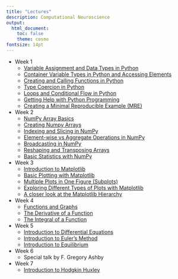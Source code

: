 ```yaml
---
title: "Lectures"
description: Computational Neuroscience
output:
  html_document:
    toc: false 
    theme: cosmo
fontsize: 14pt
---
```


- Week 1
    - <a href="lectures/week_1/lecture_variable_assignment.html" target="_blank">Variable Assignment and Data Types in Python</a>
    - <a href="lectures/week_1/lecture_container_types.html" target="_blank">Container Variable Types in Python and Accessing Elements</a>
    - <a href="lectures/week_1/lecture_functions.html" target="_blank">Creating and Calling Functions in Python</a>
    - <a href="lectures/week_1/lecture_type_coercion.html" target="_blank">Type Coercion in Python</a>
    - <a href="lectures/week_1/lecture_loops_cond_flow.html" target="_blank">Loops and Conditional Flow in Python</a>
    - <a href="lectures/week_1/lecture_getting_help.html" target="_blank">Getting Help with Python Programming</a>
    - <a href="lectures/week_1/lecture_mre.html" target="_blank">Creating a Minimal Reproducible Example (MRE)</a>

- Week 2
    - <a href="lectures/week_2/lecture_array_basics.html" target="_blank">NumPy Array Basics</a>
    - <a href="lectures/week_2/lecture_creating_arrays.html" target="_blank">Creating Numpy Arrays</a>
    - <a href="lectures/week_2/lecture_indexing_slicing.html" target="_blank">Indexing and Slicing in NumPy</a>
    - <a href="lectures/week_2/lecture_element_vs_aggregate.html" target="_blank">Element-wise vs Aggregate Operations in NumPy</a>
    - <a href="lectures/week_2/lecture_broadcasting.html" target="_blank">Broadcasting in NumPy</a>
    - <a href="lectures/week_2/lecture_reshape_transpose.html" target="_blank">Reshaping and Transposing Arrays</a>
    - <a href="lectures/week_2/lecture_basic_stats.html" target="_blank">Basic Statistics with NumPy</a>

- Week 3
    - <a href="lectures/week_3/lecture_intro_to_matplotlib.html" target="_blank">Introduction to Matplotlib</a>
    - <a href="lectures/week_3/lecture_basic_plotting.html" target="_blank">Basic Plotting with Matplotlib</a>
    - <a href="lectures/week_3/lecture_subplots.html" target="_blank">Multiple Plots in One Figure (Subplots)</a>
    - <a href="lectures/week_3/lecture_plot_types.html" target="_blank">Exploring Different Types of Plots with Matplotlib</a>
    - <a href="lectures/week_3/lecture_plot_vs_axis.html" target="_blank">A closer look at the Matplotlib Hierarchy</a>

- Week 4
    - <a href="lectures/week_4/lecture_functions_and_graphs.html" target="_blank">Functions and Graphs</a>
    - <a href="lectures/week_4/lecture_derivatives.html" target="_blank">The Derivative of a Function</a>
    - <a href="lectures/week_4/lecture_integrals.html" target="_blank">The Integral of a Function</a>

- Week 5
    - <a href="lectures/week_5/lecture_diff_eqs.html" target="_blank">Introduction to Differential Equations</a>
    - <a href="lectures/week_5/lecture_eulers_method.html" target="_blank">Introduction to Euler's Method</a>
    - <a href="lectures/week_5/lecture_equilibrium.html" target="_blank">Introduction to Equilibrium</a>

- Week 6
    - Special talk by F. Gregory Ashby

- Week 7
    - <a href="lectures/week_7/lecture_7.html" target="_blank">Introduction to Hodgkin Huxley</a>



